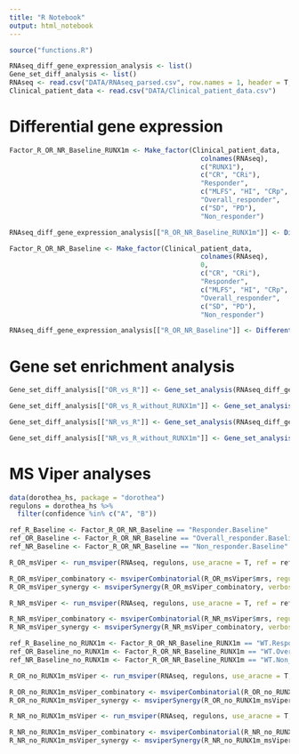 ```yaml
---
title: "R Notebook"
output: html_notebook
---
```


```r
source("functions.R")

RNAseq_diff_gene_expression_analysis <- list()
Gene_set_diff_analysis <- list()
RNAseq <- read.csv("DATA/RNAseq_parsed.csv", row.names = 1, header = T, check.names = F)
Clinical_patient_data <- read.csv("DATA/Clinical_patient_data.csv")
```

# Differential gene expression

```r
Factor_R_OR_NR_Baseline_RUNX1m <- Make_factor(Clinical_patient_data, 
                                                colnames(RNAseq),
                                                c("RUNX1"), 
                                                c("CR", "CRi"), 
                                                "Responder", 
                                                c("MLFS", "HI", "CRp", "PR"), 
                                                "Overall_responder",
                                                c("SD", "PD"), 
                                                "Non_responder")

RNAseq_diff_gene_expression_analysis[["R_OR_NR_Baseline_RUNX1m"]] <- Differential_analysis(Factor_R_OR_NR_Baseline_RUNX1m, RNAseq)

Factor_R_OR_NR_Baseline <- Make_factor(Clinical_patient_data, 
                                                colnames(RNAseq),
                                                0, 
                                                c("CR", "CRi"), 
                                                "Responder", 
                                                c("MLFS", "HI", "CRp", "PR"), 
                                                "Overall_responder",
                                                c("SD", "PD"), 
                                                "Non_responder")

RNAseq_diff_gene_expression_analysis[["R_OR_NR_Baseline"]] <- Differential_analysis(Factor_R_OR_NR_Baseline, RNAseq)


```

# Gene set enrichment analysis

```r
Gene_set_diff_analysis[["OR_vs_R"]] <- Gene_set_analysis(RNAseq_diff_gene_expression_analysis[["R_OR_NR_Baseline"]][["Overall_responder.Baseline-Responder.Baseline"]])

Gene_set_diff_analysis[["OR_vs_R_without_RUNX1m"]] <- Gene_set_analysis(RNAseq_diff_gene_expression_analysis[["R_OR_NR_Baseline_RUNX1m"]][["WT.Overall_responder.Baseline-WT.Responder.Baseline"]])

Gene_set_diff_analysis[["NR_vs_R"]] <- Gene_set_analysis(RNAseq_diff_gene_expression_analysis[["R_OR_NR_Baseline"]][["Non_responder.Baseline-Responder.Baseline"]])

Gene_set_diff_analysis[["NR_vs_R_without_RUNX1m"]] <- Gene_set_analysis(RNAseq_diff_gene_expression_analysis[["R_OR_NR_Baseline_RUNX1m"]][["WT.Non_responder.Baseline-WT.Responder.Baseline"]])
```

# MS Viper analyses

```r
data(dorothea_hs, package = "dorothea") 
regulons = dorothea_hs %>%
  filter(confidence %in% c("A", "B"))

ref_R_Baseline <- Factor_R_OR_NR_Baseline == "Responder.Baseline"
ref_OR_Baseline <- Factor_R_OR_NR_Baseline == "Overall_responder.Baseline"
ref_NR_Baseline <- Factor_R_OR_NR_Baseline == "Non_responder.Baseline"

R_OR_msViper <- run_msviper(RNAseq, regulons, use_aracne = T, ref = ref_R_Baseline, ref_name = "R", treat = ref_OR_Baseline, treat_name = "OR", minsize = 4, ges.filter = T)

R_OR_msViper_combinatory <- msviperCombinatorial(R_OR_msViper$mrs, regulators = 25, verbose = FALSE)
R_OR_msViper_synergy <- msviperSynergy(R_OR_msViper_combinatory, verbose = FALSE)

R_NR_msViper <- run_msviper(RNAseq, regulons, use_aracne = T, ref = ref_R_Baseline, ref_name = "R", treat = ref_NR_Baseline, treat_name = "NR", minsize = 4, ges.filter = T)

R_NR_msViper_combinatory <- msviperCombinatorial(R_NR_msViper$mrs, regulators = 25, verbose = FALSE)
R_NR_msViper_synergy <- msviperSynergy(R_NR_msViper_combinatory, verbose = FALSE)

ref_R_Baseline_no_RUNX1m <- Factor_R_OR_NR_Baseline_RUNX1m == "WT.Responder.Baseline"
ref_OR_Baseline_no_RUNX1m <- Factor_R_OR_NR_Baseline_RUNX1m == "WT.Overall_responder.Baseline"
ref_NR_Baseline_no_RUNX1m <- Factor_R_OR_NR_Baseline_RUNX1m == "WT.Non_responder.Baseline"

R_OR_no_RUNX1m_msViper <- run_msviper(RNAseq, regulons, use_aracne = T, ref = ref_R_Baseline_no_RUNX1m, ref_name = "R", treat = ref_OR_Baseline_no_RUNX1m, treat_name = "OR", minsize = 4, ges.filter = T)

R_OR_no_RUNX1m_msViper_combinatory <- msviperCombinatorial(R_OR_no_RUNX1m_msViper$mrs, regulators = 25, verbose = FALSE)
R_OR_no_RUNX1m_msViper_synergy <- msviperSynergy(R_OR_no_RUNX1m_msViper_combinatory, verbose = FALSE)

R_NR_no_RUNX1m_msViper <- run_msviper(RNAseq, regulons, use_aracne = T, ref = ref_R_Baseline_no_RUNX1m, ref_name = "R", treat = ref_NR_Baseline_no_RUNX1m, treat_name = "NR", minsize = 4, ges.filter = T)

R_NR_no_RUNX1m_msViper_combinatory <- msviperCombinatorial(R_NR_no_RUNX1m_msViper$mrs, regulators = 25, verbose = FALSE)
R_NR_no_RUNX1m_msViper_synergy <- msviperSynergy(R_NR_no_RUNX1m_msViper_combinatory, verbose = FALSE)
```



